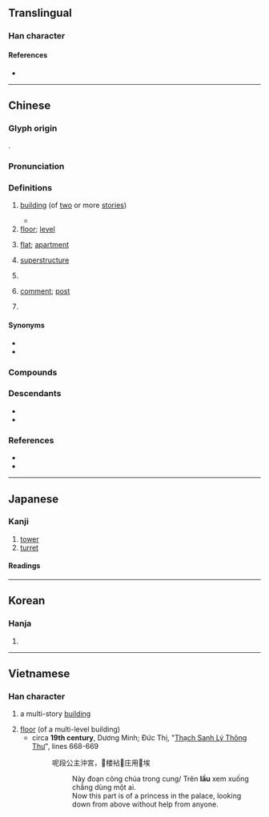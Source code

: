 {{also|楼}}
{{character info}}
{{character info|0xf94c}}
==Translingual==
{{ja-forms|[[楼]]|[[楼]]|樓}}

===Han character===
{{Han char|rn=75|rad=木|as=11|sn=15|four=45944|canj=DLWV|ids=⿰木婁}}

====References====
* {{Han ref|kx=0549.310|dkj=15430|dj=0937.240|hdz=21279.040|uh=6A13|ud=27155|bh=BCD3|bd=48339}}

----

==Chinese==
{{zh-forms|s=楼|alt=𩫰,𣏥-nonstandard}}

===Glyph origin===
{{Han etym}}
{{Han compound|木|婁|ls=psc|c1=s|c2=p|t1=tree}}.

===Pronunciation===
{{zh-pron
|m=lóu
|m-s=
|dg=лу1
|c=lau4,lau4-2
|c-t=
|g=
|h=pfs=lèu;gd=lêu2
|j=
|mb=lê
|md=làu/lèu
|mn=ml,jj,tw:lâu/xm,zz,twt:lô͘/qz,jj:liô
|mn_note=lâu - vernacular; lô͘/liô - literary
|mn-t=lao5
|w=3leu
|x=
|ma=y
|mc=y
|oc=y
|cat=n,cl,pn
}}

===Definitions===
{{zh-hanzi}}

# [[building]] (of [[two]] or more [[stories]]) {{zh-mw|m,c:棟|m:幢|c:躉|c:間}}
#: {{zh-x|教學樓|classroom building}}
#* {{zh-x|登 斯 樓 也，則 有 心曠神怡，寵辱 皆 忘，把酒 臨風，其 喜洋洋 者 矣。||ref=1046, {{w|Fan Zhongyan}}, {{lang|zh|[[s:zh:岳陽樓記|岳陽樓記]]}}|CL}}
# [[floor]]; [[level]] {{zh-mw|層}}
#: {{zh-x|那個 房子{zi} 有 三 層 樓。|That house has three '''floors'''.}}
#: {{zh-x|我 住 喺 二 樓{lau4-2}。|I live on the second '''floor'''.|C}}
# {{lb|zh|Hong Kong}} [[flat]]; [[apartment]] {{zh-mw|c:層}}
#: {{zh-x|賣 咗 層 樓{lau4-2}|to have sold one's flat|C}}
# [[superstructure]]
#: {{zh-x|城樓|city gate tower}}
#: {{zh-x|角樓|corner tower (in Chinese architecture)}}
# {{n-g|Used in the name of some businesses}}
#: {{zh-x|銀樓|jeweller’s shop}}
#: {{zh-x|酒樓|Chinese restaurant|C}}
#: {{zh-x|青樓|brothel}}
# {{lb|zh|internet slang}} [[comment]]; [[post]]
#: {{zh-x|9 樓|'''comment''' #9}}
#: {{zh-x|樓主|[[OP]]}}
#: {{zh-x|蓋樓|to reply to a thread}}
#: {{zh-x|借樓 問 一下|}}
# {{surname|zh}}

====Synonyms====
* {{zh-l|層}}
* {{zh-l|樓層}}

===Compounds===
{{zh-der|樓板|樓層|樓道|樓頂|樓房|樓閣|樓上|樓臺|樓梯|樓下|大樓|亭臺樓閣|北固樓|南樓詠謔|平地樓臺|岑樓齊末|城樓|彩樓配|上樓|吊樓|下樓|岳陽樓|岑樓|層樓|墜樓|寫字樓|十二樓|居民樓|妝樓|崗樓|山樓|人去樓空|寶釵樓|寸木岑樓|危樓|樓櫓|玉樓金闕|暗樓子|樓船|秦樓謝館|樓中樓|玉樓赴召|樓窗|望樓車|拜經樓|登樓|樓閣亭臺|海樓|玉樓金閣|摩天樓|煙雨樓|楚館秦樓|樓子|樵樓|牌樓|白門樓|戍樓|樓羅|明樓|明遠樓|摘星樓|樓宇|空中樓閣|樓臺會|皕宋樓|秦樓楚館|秦樓|樊樓|玉樓|氣樓|樓車|洋樓|碉樓|摩天大樓|江樓|歌樓舞館|望樓|畫閣朱樓|瓊瑤樓閣|瓊樓玉宇|樓臺亭閣|玉樓金殿|玉樓春|白玉樓|朱閣青樓|栝樓|更上層樓|樓蘭晉簡|燕子樓|海市蜃樓|更樓|登樓望闕|樓蘭|炮樓|樓底下|畫樓|樓庫|敵樓|金粉樓臺|蜃樓|赤崁樓|過街樓|背山起樓|紅粉青樓|門樓|茶樓|迷樓|綵牌樓|近水樓臺|重樓|蜃樓海市|跑樓|角樓|青樓|莒光樓|龍樓|鼓樓|黃樓|閣樓|頂樓|鸛雀樓|鴿樓|鴛鴦樓|鳳閣龍樓|鳳去秦樓|鳳去樓空|酒樓|高樓大廈|驛樓|騎樓|門樓子|翠樓|離樓|金谷墮樓|譙樓|赤嵌樓|鐘樓|銀樓|金樓子|粉妝樓|船樓|花粉樓|黃鶴樓|紅樓|紅樓夢|著腳書樓|箭樓|舞榭歌樓|綵樓|東門樓|樓子灣|吳樓|古樓|孟樓|李樓|駱樓|周樓|施樓|徐樓|中樓|花樓|邵家樓|陳家樓|更上一層樓|陳策樓|萬丈高樓平地起}}

===Descendants===
* {{desc|th|เหลา||restaurant|bor=1}}
* {{desc|vi|lầu|bor=1}}

===References===
* {{R:yue:Hanzi}}
* {{thcwd|11183}}

{{zh-cat|Beginning}}

----

==Japanese==
{{ja-kanji forms|楼|樓}}

===Kanji===
{{ja-kanji|grade=|rs=木11|shin=楼}}

# [[tower]]
# [[turret]]

====Readings====
{{ja-readings
|goon=る
|kanon=ろう
|kun=たかどの-, やぐら-
}}

----

==Korean==

===Hanja===
{{ko-hanja|hangeul=[[루]]>[[누]]}}

# {{rfdef|ko|sort=木11}}

----

==Vietnamese==

===Han character===
{{vi-readings|reading=lâu, lầu|rs=木11}}

# {{lb|vi|literary}} a multi-story [[building]]
# [[floor]] (of a multi-level building)
#* circa '''19th century''', Dương Minh; Ðức Thị, "[[w:Truyện Thạch Sanh|Thạch Sanh Lý Thông Thư]]", lines 668-669
#*: 呢段公主沖宮，𨕭楼袩𨑜庄用𠬠埃
#*:: Này đoạn công chúa trong cung/ Trên '''lầu''' xem xuống chẳng dùng một ai.
#*:: Now this part is of a princess in the palace, looking down from above without help from anyone.